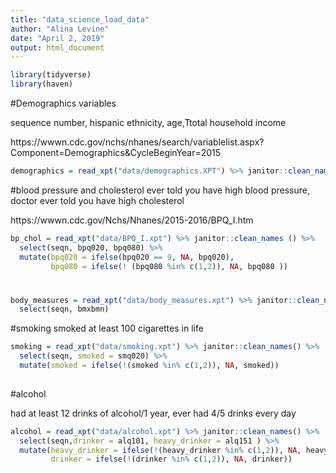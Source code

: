 ```yaml
---
title: "data_science_load_data"
author: "Alina Levine"
date: "April 2, 2019"
output: html_document
---
```


```r

library(tidyverse)
library(haven)


```

#Demographics variables

sequence number, hispanic ethnicity, age,Ttotal household income

https://wwwn.cdc.gov/nchs/nhanes/search/variablelist.aspx?Component=Demographics&CycleBeginYear=2015

```r


demographics = read_xpt("data/demographics.XPT") %>% janitor::clean_names()

```


#blood pressure and cholesterol
ever told you have high blood pressure, doctor ever told you have high cholesterol

https://wwwn.cdc.gov/Nchs/Nhanes/2015-2016/BPQ_I.htm

```r

bp_chol = read_xpt("data/BPQ_I.xpt") %>% janitor::clean_names () %>%
  select(seqn, bpq020, bpq080) %>%
  mutate(bpq020 = ifelse(bpq020 == 9, NA, bpq020),
         bpq080 = ifelse(! (bpq080 %in% c(1,2)), NA, bpq080 ))

```


#

```r

body_measures = read_xpt("data/body_measures.xpt") %>% janitor::clean_names() %>%
  select(seqn, bmxbmn)

```

#smoking
smoked at least 100 cigarettes in life

```r

smoking = read_xpt("data/smoking.xpt") %>% janitor::clean_names() %>%
  select(seqn, smoked = smq020) %>%
  mutate(smoked = ifelse(!(smoked %in% c(1,2)), NA, smoked))
  

```

#alcohol

had at least 12 drinks of alcohol/1 year, ever had 4/5 drinks every day

```r

alcohol = read_xpt("data/alcohol.xpt") %>% janitor::clean_names() %>%
  select(seqn,drinker = alq101, heavy_drinker = alq151 ) %>%
  mutate(heavy_drinker = ifelse(!(heavy_drinker %in% c(1,2)), NA, heavy_drinker),
         drinker = ifelse(!(drinker %in% c(1,2)), NA, drinker))

```



